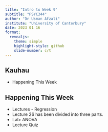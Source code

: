 ```yaml
---
title: "Intro to Week 9"
subtitle: "PSYC344"
author: "Dr Usman Afzali"
institute: "University of Canterbury"
date: 2023 01 16
format: 
  revealjs:
    theme: simple
    highlight-style: github
    slide-number: c/t
---
```


## Kauhau {background-color="aquamarine"}

::: incremental
-   Happening This Week
:::

## Happening This Week {background-color="aquamarine"}

::: incremental
-   Lectures - Regression
-   Lecture 26 has been divided into three parts.
-   Lab: ANOVA
-   Lecture Quiz
:::
